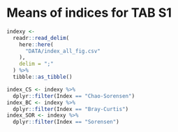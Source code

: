 

# Means of indices for TAB S1
```r
indexy <-
  readr::read_delim(
    here::here(
      "DATA/index_all_fig.csv"
    ),
    delim = ";"
  ) %>%
  tibble::as_tibble()

index_CS <- indexy %>% 
  dplyr::filter(Index == "Chao-Sorensen")
index_BC <- indexy %>% 
  dplyr::filter(Index == "Bray-Curtis")
index_SOR <- indexy %>% 
  dplyr::filter(Index == "Sorensen")

```

